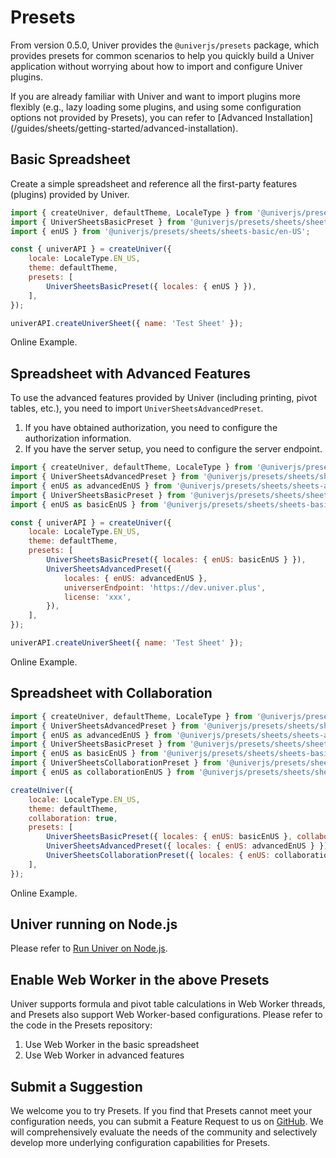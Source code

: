 
# Presets  <VersionBadge version="0.5.0+" />

From version 0.5.0, Univer provides the `@univerjs/presets` package, which provides presets for common scenarios to help you quickly build a Univer application without worrying about how to import and configure Univer plugins.

<Callout type="info" emoji="🛸">
  If you are already familiar with Univer and want to import plugins more flexibly (e.g., lazy loading some plugins, and using some configuration options not provided by Presets), you can refer to [Advanced Installation](/guides/sheets/getting-started/advanced-installation).
</Callout>


## Basic Spreadsheet

Create a simple spreadsheet and reference all the first-party features (plugins) provided by Univer.

```js
import { createUniver, defaultTheme, LocaleType } from '@univerjs/presets';
import { UniverSheetsBasicPreset } from '@univerjs/presets/sheets/sheets-basic';
import { enUS } from '@univerjs/presets/sheets/sheets-basic/en-US';

const { univerAPI } = createUniver({
    locale: LocaleType.EN_US,
    theme: defaultTheme,
    presets: [
        UniverSheetsBasicPreset({ locales: { enUS } }),
    ],
});

univerAPI.createUniverSheet({ name: 'Test Sheet' });
```

Online Example.

## Spreadsheet with Advanced Features

To use the advanced features provided by Univer (including printing, pivot tables, etc.), you need to import `UniverSheetsAdvancedPreset`.

1. If you have obtained authorization, you need to configure the authorization information.
2. If you have the server setup, you need to configure the server endpoint.

```js
import { createUniver, defaultTheme, LocaleType } from '@univerjs/presets';
import { UniverSheetsAdvancedPreset } from '@univerjs/presets/sheets/sheets-advanced-features';
import { enUS as advancedEnUS } from '@univerjs/presets/sheets/sheets-advanced-features/en-US';
import { UniverSheetsBasicPreset } from '@univerjs/presets/sheets/sheets-basic';
import { enUS as basicEnUS } from '@univerjs/presets/sheets/sheets-basic/en-US';

const { univerAPI } = createUniver({
    locale: LocaleType.EN_US,
    theme: defaultTheme,
    presets: [
        UniverSheetsBasicPreset({ locales: { enUS: basicEnUS } }),
        UniverSheetsAdvancedPreset({ 
            locales: { enUS: advancedEnUS }, 
            universerEndpoint: 'https://dev.univer.plus',
            license: 'xxx',
        }),
    ],
});

univerAPI.createUniverSheet({ name: 'Test Sheet' });
```

Online Example.

## Spreadsheet with Collaboration

```js
import { createUniver, defaultTheme, LocaleType } from '@univerjs/presets';
import { UniverSheetsAdvancedPreset } from '@univerjs/presets/sheets/sheets-advanced-features';
import { enUS as advancedEnUS } from '@univerjs/presets/sheets/sheets-advanced-features/en-US';
import { UniverSheetsBasicPreset } from '@univerjs/presets/sheets/sheets-basic';
import { enUS as basicEnUS } from '@univerjs/presets/sheets/sheets-basic/en-US';
import { UniverSheetsCollaborationPreset } from '@univerjs/presets/sheets/sheets-collaboration';
import { enUS as collaborationEnUS } from '@univerjs/presets/sheets/sheets-collaboration/en-US';

createUniver({
    locale: LocaleType.EN_US,
    theme: defaultTheme,
    collaboration: true,
    presets: [
        UniverSheetsBasicPreset({ locales: { enUS: basicEnUS }, collaboration: true }),
        UniverSheetsAdvancedPreset({ locales: { enUS: advancedEnUS } }),
        UniverSheetsCollaborationPreset({ locales: { enUS: collaborationEnUS } }),
    ],
});
```

Online Example.

## Univer running on Node.js

Please refer to [Run Univer on Node.js](/guides/sheets/getting-started/node).

## Enable Web Worker in the above Presets

Univer supports formula and pivot table calculations in Web Worker threads, and Presets also support Web Worker-based configurations. Please refer to the code in the Presets repository:

1. Use Web Worker in the basic spreadsheet
2. Use Web Worker in advanced features

## Submit a Suggestion

We welcome you to try Presets. If you find that Presets cannot meet your configuration needs, you can submit a Feature Request to us on [GitHub](https://github.com/dream-num/univer-presets/issues/new). We will comprehensively evaluate the needs of the community and selectively develop more underlying configuration capabilities for Presets.

